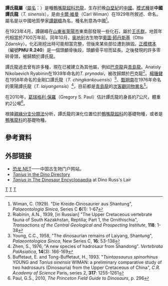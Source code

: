 {{Automatic Taxobox
| taxon = Tanius
| fossil_range = [[白堊紀|白堊紀]]晚期, {{fossilrange|72|71}}
| image = Tanius.jpg
| image_caption = 
| authority = [[卡爾·維曼|Wiman]], 1929
| type_species = '''中國譚氏龍<br>''Tanius sinensis'''''
| type_species_authority = Wiman, 1929 
}}

'''譚氏龍屬'''（[[學名|屬名]]：{{lang|la|''Tanius''}}）是種[[鴨嘴龍超科|鴨嘴龍超科]][[恐龍|恐龍]]，生存於晚[[白堊紀|白堊紀]]的[[中國|中國]]。[[模式種|模式種]]是'''中國譚氏龍'''（''T. sinensis''），是由[[卡爾·維曼|卡爾·維曼]]（Carl Wiman）在1929年所敘述、命名。屬名是以中國地質學家[[譚錫疇|譚錫疇]]為名，種名則意為中國<ref> Wiman, C. (1929). "Die Kreide-Dinosaurier aus Shantung", ''Palaeontologia Sinica'', Series C '''6'''(1): 1-67</ref>。

在1923年4月，譚錫疇在[[山東省|山東省]][[萊陽市|萊陽市]]東南部發現一些化石，屬於[[王氏群|王氏群]]，地質年代相當於7100万年前。同年10月，[[奥地利|奥地利]]古生物学[[奧圖·師丹斯基|奧圖·師丹斯基]]（Otto Zdansky）。化石剛挖出時可能相當完整，但後來某些部位遭到損毀。[[正模標本|正模標本]]（編號'''PMU R.240'''）是一個頭顱骨後段，頭顱骨平坦而延長。之後發現的許多零碎骨頭，被歸類於譚氏龍。

譚氏龍過去曾有許多種，現在已被建立為其他屬，例如[[巴克龍|巴克龍]]與[[青島龍|青島龍]]。Anatoly Nikolaevich Ryabinin在1939年命名的''T. prynadai''，被改歸類於巴克龍<ref>Riabinin, A.N., 1939, [in Russian] "The Upper Cretaceous vertebrate fauna of South Kazakhstan, Reptilia; Part 1, the Ornithischia", ''Transactions of the Central Geological and Prospecting Institute'', '''118''': 1-38</ref>。[[楊鍾健|楊鍾健]]在1958年命名的金剛口譚氏龍（''T. chingkankouensis''）<ref>Young, C.C., 1958, "The dinosaurian remains of Laiyang, Shantung", ''Palaeontologica Sinica'', New Series C, '''16''': 53-138</ref>、[[甄朔南|甄朔南]]在1976年命名的萊陽譚氏龍（''T. laiyangensis''）<ref>Zhen, S., 1976, "A new species of hadrosaur from Shandong". ''Vertebrata PalAsiatica'', '''14'''(3): 166-169</ref>，目前都是[[青島龍|青島龍]]的[[次客觀同物異名|次客觀同物異名]]<ref>Buffetaut, E. and Tong-Buffetaut, H., 1993. "''Tsintaosaurus spinorhinus'' YOUNG and ''Tanius sinensis'' WIMAN: a preliminary comparative study of two hadrosaurs (Dinosauria) from the Upper Cretaceous of China", ''C.R. Academy of Science'' Paris, series 2, '''317''': 1255-1261</ref>。

在2010年，[[葛瑞格利·保羅|葛瑞格利·保羅]]（Gregory S. Paul）估計譚氏龍的身長約7公尺，體重約2公噸<ref>Paul, G.S., 2010, ''The Princeton Field Guide to Dinosaurs'', p. 296</ref>。

根據[[親緣分支分類法|親緣分支分類法]]分析，譚氏龍的演化位置位於[[鴨嘴龍超科|鴨嘴龍超科]]的基礎物種，或者是[[鴨嘴龍科|鴨嘴龍科]]的基礎物種。

==參考資料==
{{reflist}}

==外部链接==
*[https://web.archive.org/web/20170527222928/http://dinosaur.net.cn/ 恐龙.NET]——中国古生物门户网站。
* [https://web.archive.org/web/20071210141723/http://www.nhm.ac.uk/jdsml/nature-online/dino-directory/detail.dsml?Genus=Tanius ''Tanius'' in the Dino Directory]
* [http://web.me.com/dinoruss/de_4/5a7a870.htm ''Tanius'' in The Dinosaur Encyclopaedia]{{Wayback|url=http://web.me.com/dinoruss/de_4/5a7a870.htm |date=20090922111843 }} at Dino Russ's Lair

{{鳥腳亞目}}
{{taxonbar}}
[[Category:亞洲恐龍|T]]
[[Category:上白堊紀恐龍|T]]
[[Category:鴨嘴龍超科|T]]